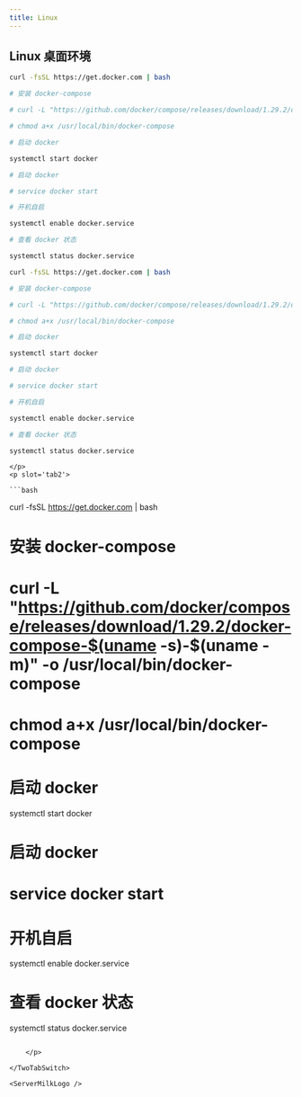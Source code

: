 ```yaml
---
title: Linux
---
```



## Linux 桌面环境

```bash
curl -fsSL https://get.docker.com | bash

# 安装 docker-compose

# curl -L "https://github.com/docker/compose/releases/download/1.29.2/docker-compose-$(uname -s)-$(uname -m)" -o /usr/local/bin/docker-compose

# chmod a+x /usr/local/bin/docker-compose

# 启动 docker

systemctl start docker

# 启动 docker

# service docker start

# 开机自启

systemctl enable docker.service

# 查看 docker 状态

systemctl status docker.service

```

<TwoTabSwitch one='111' two='123'>
	<p slot='tab1'>

```bash
curl -fsSL https://get.docker.com | bash

# 安装 docker-compose

# curl -L "https://github.com/docker/compose/releases/download/1.29.2/docker-compose-$(uname -s)-$(uname -m)" -o /usr/local/bin/docker-compose

# chmod a+x /usr/local/bin/docker-compose

# 启动 docker

systemctl start docker

# 启动 docker

# service docker start

# 开机自启

systemctl enable docker.service

# 查看 docker 状态

systemctl status docker.service

```

    </p>
    <p slot='tab2'>

    ```bash

curl -fsSL https://get.docker.com | bash

# 安装 docker-compose

# curl -L "https://github.com/docker/compose/releases/download/1.29.2/docker-compose-$(uname -s)-$(uname -m)" -o /usr/local/bin/docker-compose

# chmod a+x /usr/local/bin/docker-compose

# 启动 docker

systemctl start docker

# 启动 docker

# service docker start

# 开机自启

systemctl enable docker.service

# 查看 docker 状态

systemctl status docker.service

```

    </p>

</TwoTabSwitch>

<ServerMilkLogo />
```
